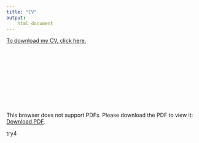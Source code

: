 ```yaml
---
title: "CV"
output:
    html_document
---
```



[To download my CV, click here.](cv/Alrababah_cv.pdf)

<object data="cv/Alrababah_cv.pdf" type="cv/Alrababah_cv.pdf" width="700px" height="700px">
    <embed src="cv/Alrababah_cv.pdf">
        <p>This browser does not support PDFs. Please download the PDF to view it: <a href="cv/Alrababah_cv.pdf">Download PDF</a>.</p>
    </embed>
</object>

try4